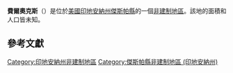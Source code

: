{{noteTA
|G1=USState
|G2=地名
|G3=Unit
}}
{{Infobox settlement
|official_name            = 費爾奧克斯
|native_name = Fair Oaks
|settlement_type          = [[非建制地區|非建制地區]]
|image_skyline            = 
|imagesize                = 
|pushpin_map              = USA Indiana
|pushpin_label            = 費爾奧克斯
|pushpin_label_position   = top
|pushpin_map_caption      = 費爾奧克斯在印地安納州的位置
|subdivision_type         = [[世界政區索引|國家]]
|subdivision_type1        = [[美国州份|州份]]
|subdivision_type2        = [[印地安納州行政区划|縣]]
|subdivision_name         = [[美国|美国]]
|subdivision_name1        = [[印地安納州|印地安納州]]
|subdivision_name2        = [[傑斯帕縣_(印地安納州)|傑斯帕縣]]
|elevation_ft             = 702
|elevation_m              = 214
|area_total_km2           = 
|area_total_sq_mi         = 
|area_land_km2            = 
|area_land_sq_mi          = 
|area_water_km2           = 
|area_water_sq_mi         = 
|population_as_of         = 2010
|population_footnotes     = 
|population_total         = 
|population_metro         = 
|population_density_km2   = auto
|population_density_sq_mi = auto
|timezone                 = [[北美东部时区|北美东部时区]]
|utc_offset               = -5
|coordinates              = {{coord|41|04|30|N|87|15|27|W|display=inline,title}}
| coor_pinpoint           = 
| coordinates_footnotes   = 
|timezone_DST             = EDT
|utc_offset_DST           = -4
|postal_code_type         = [[美國郵區編號|郵區編號]]
|postal_code              = 47943
|area_code                = {{link-en|电话区号219|Area code 219|219}}
|blank_name = [[地名信息系统|GNIS ID]]
|blank_info = 449652<ref name="GNIS">{{cite gnis|449652|Fair Oaks}}</ref>
}}
'''費爾奧克斯'''（{{lang-en|Fair Oaks}}）是位於[[美國|美國]][[印地安納州|印地安納州]][[傑斯帕縣_(印地安納州)|傑斯帕縣]]的一個[[非建制地區|非建制地區]]。該地的面積和人口皆未知。

== 參考文獻 ==
{{reflist}}

{{傑斯帕縣 (印地安納州)}}

{{DEFAULTSORT:Fair Oaks}}
[[Category:印地安納州非建制地區|Category:印地安納州非建制地區]]
[[Category:傑斯帕縣非建制地區_(印地安納州)|Category:傑斯帕縣非建制地區 (印地安納州)]]

{{Indiana-geo-stub}}